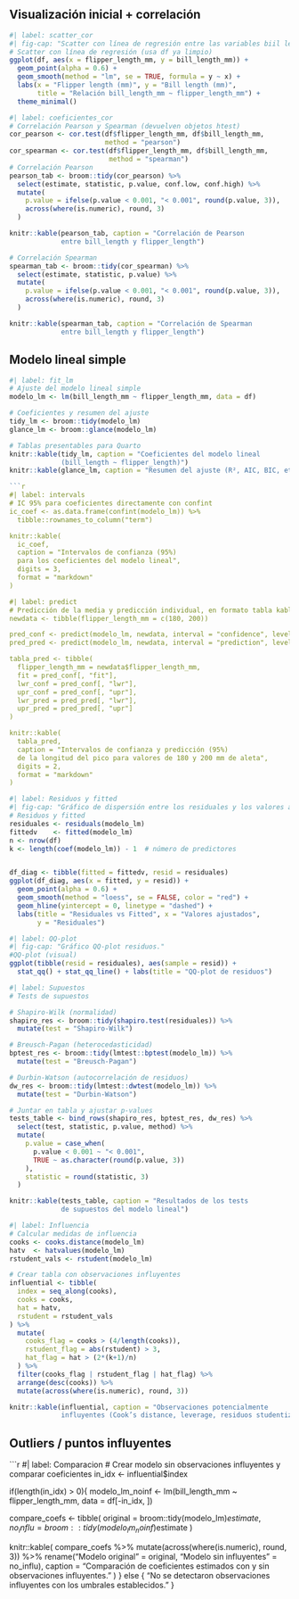 ## Visualización inicial + correlación

```r
#| label: scatter_cor
#| fig-cap: "Scatter con línea de regresión entre las variables biil length y flipper length."
# Scatter con línea de regresión (usa df ya limpio)
ggplot(df, aes(x = flipper_length_mm, y = bill_length_mm)) +
  geom_point(alpha = 0.6) +
  geom_smooth(method = "lm", se = TRUE, formula = y ~ x) +
  labs(x = "Flipper length (mm)", y = "Bill length (mm)",
       title = "Relación bill_length_mm ~ flipper_length_mm") +
  theme_minimal()

```
```r
#| label: coeficientes_cor
# Correlación Pearson y Spearman (devuelven objetos htest)
cor_pearson <- cor.test(df$flipper_length_mm, df$bill_length_mm, 
                        method = "pearson")
cor_spearman <- cor.test(df$flipper_length_mm, df$bill_length_mm, 
                         method = "spearman")
# Correlación Pearson
pearson_tab <- broom::tidy(cor_pearson) %>%
  select(estimate, statistic, p.value, conf.low, conf.high) %>%
  mutate(
    p.value = ifelse(p.value < 0.001, "< 0.001", round(p.value, 3)),
    across(where(is.numeric), round, 3)
  )

knitr::kable(pearson_tab, caption = "Correlación de Pearson 
             entre bill_length y flipper_length")

# Correlación Spearman
spearman_tab <- broom::tidy(cor_spearman) %>%
  select(estimate, statistic, p.value) %>%
  mutate(
    p.value = ifelse(p.value < 0.001, "< 0.001", round(p.value, 3)),
    across(where(is.numeric), round, 3)
  )

knitr::kable(spearman_tab, caption = "Correlación de Spearman 
             entre bill_length y flipper_length")
```
## Modelo lineal simple

```r
#| label: fit_lm
# Ajuste del modelo lineal simple
modelo_lm <- lm(bill_length_mm ~ flipper_length_mm, data = df)

# Coeficientes y resumen del ajuste
tidy_lm <- broom::tidy(modelo_lm)
glance_lm <- broom::glance(modelo_lm)

# Tablas presentables para Quarto
knitr::kable(tidy_lm, caption = "Coeficientes del modelo lineal 
             (bill_length ~ flipper_length)")
knitr::kable(glance_lm, caption = "Resumen del ajuste (R², AIC, BIC, etc.)")

```r
#| label: intervals
# IC 95% para coeficientes directamente con confint
ic_coef <- as.data.frame(confint(modelo_lm)) %>%
  tibble::rownames_to_column("term")

knitr::kable(
  ic_coef,
  caption = "Intervalos de confianza (95%) 
  para los coeficientes del modelo lineal",
  digits = 3,
  format = "markdown"
)

#| label: predict
# Predicción de la media y predicción individual, en formato tabla kable
newdata <- tibble(flipper_length_mm = c(180, 200))

pred_conf <- predict(modelo_lm, newdata, interval = "confidence", level = 0.95)
pred_pred <- predict(modelo_lm, newdata, interval = "prediction", level = 0.95)

tabla_pred <- tibble(
  flipper_length_mm = newdata$flipper_length_mm,
  fit = pred_conf[, "fit"],
  lwr_conf = pred_conf[, "lwr"],
  upr_conf = pred_conf[, "upr"],
  lwr_pred = pred_pred[, "lwr"],
  upr_pred = pred_pred[, "upr"]
)

knitr::kable(
  tabla_pred,
  caption = "Intervalos de confianza y predicción (95%) 
  de la longitud del pico para valores de 180 y 200 mm de aleta",
  digits = 2,
  format = "markdown"
)

```
```r
#| label: Residuos y fitted
#| fig-cap: "Gráfico de dispersión entre los residuales y los valores ajustados."
# Residuos y fitted
residuales <- residuals(modelo_lm)
fittedv    <- fitted(modelo_lm)
n <- nrow(df)
k <- length(coef(modelo_lm)) - 1  # número de predictores


df_diag <- tibble(fitted = fittedv, resid = residuales)
ggplot(df_diag, aes(x = fitted, y = resid)) +
  geom_point(alpha = 0.6) +
  geom_smooth(method = "loess", se = FALSE, color = "red") +
  geom_hline(yintercept = 0, linetype = "dashed") +
  labs(title = "Residuales vs Fitted", x = "Valores ajustados", 
       y = "Residuales")
```

```r
#| label: QQ-plot
#| fig-cap: "Gráfico QQ-plot residuos."
#QQ-plot (visual)
ggplot(tibble(resid = residuales), aes(sample = resid)) +
  stat_qq() + stat_qq_line() + labs(title = "QQ-plot de residuos")
```

```r
#| label: Supuestos
# Tests de supuestos

# Shapiro-Wilk (normalidad)
shapiro_res <- broom::tidy(shapiro.test(residuales)) %>%
  mutate(test = "Shapiro-Wilk")

# Breusch-Pagan (heterocedasticidad)
bptest_res <- broom::tidy(lmtest::bptest(modelo_lm)) %>%
  mutate(test = "Breusch-Pagan")

# Durbin-Watson (autocorrelación de residuos)
dw_res <- broom::tidy(lmtest::dwtest(modelo_lm)) %>%
  mutate(test = "Durbin-Watson")

# Juntar en tabla y ajustar p-values
tests_table <- bind_rows(shapiro_res, bptest_res, dw_res) %>%
  select(test, statistic, p.value, method) %>%
  mutate(
    p.value = case_when(
      p.value < 0.001 ~ "< 0.001",
      TRUE ~ as.character(round(p.value, 3))
    ),
    statistic = round(statistic, 3)
  )

knitr::kable(tests_table, caption = "Resultados de los tests 
             de supuestos del modelo lineal")

```
```r
#| label: Influencia
# Calcular medidas de influencia
cooks <- cooks.distance(modelo_lm)
hatv  <- hatvalues(modelo_lm)
rstudent_vals <- rstudent(modelo_lm)

# Crear tabla con observaciones influyentes
influential <- tibble(
  index = seq_along(cooks),
  cooks = cooks,
  hat = hatv,
  rstudent = rstudent_vals
) %>%
  mutate(
    cooks_flag = cooks > (4/length(cooks)),
    rstudent_flag = abs(rstudent) > 3,
    hat_flag = hat > (2*(k+1)/n)
  ) %>%
  filter(cooks_flag | rstudent_flag | hat_flag) %>%
  arrange(desc(cooks)) %>%
  mutate(across(where(is.numeric), round, 3))

knitr::kable(influential, caption = "Observaciones potencialmente 
             influyentes (Cook’s distance, leverage, residuos studentizados)")

```
## Outliers / puntos influyentes

```r
#| label: Comparacion
# Crear modelo sin observaciones influyentes y comparar coeficientes
in_idx <- influential$index

if(length(in_idx) > 0){
  modelo_lm_noinf <- lm(bill_length_mm ~ flipper_length_mm,
                        data = df[-in_idx, ])
  
  compare_coefs <- tibble(
    original = broom::tidy(modelo_lm)$estimate,
    no_influ = broom::tidy(modelo_lm_noinf)$estimate
  )
  
  knitr::kable(
    compare_coefs %>%
      mutate(across(where(is.numeric), round, 3)) %>%
      rename("Modelo original" = original,
             "Modelo sin influyentes" = no_influ),
    caption = "Comparación de coeficientes estimados con 
    y sin observaciones influyentes."
  )
} else {
  "No se detectaron observaciones influyentes con los umbrales establecidos."
}

